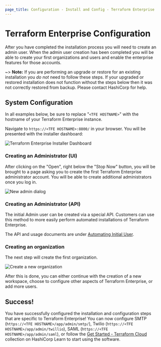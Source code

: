 ```yaml
---
page_title: Configuration - Install and Config - Terraform Enterprise
---
```


# Terraform Enterprise Configuration

After you have completed the installation process you will need to create an
admin user. When the admin user creation has been completed you will
be able to create your first organizations and users and enable the enterprise
features for those accounts.

~> **Note:** If you are performing an upgrade or restore for an existing
installation you _do not_ need to follow these steps. If your upgraded or
restored installation does not function without the steps below then it was not
correctly restored from backup. Please contact HashiCorp for help.

## System Configuration

In all examples below, be sure to replace "`<TFE HOSTNAME>`" with the hostname
of your Terraform Enterprise instance.

Navigate to `https://<TFE HOSTNAME>:8800/` in your browser. You will
be presented with the installer dashboard:

![Terraform Enterprise Installer Dashboard](/img/docs/post-install-repl-console.png)

### Creating an Administrator (UI)

After clicking on the "Open", right below the "Stop Now" button, you will
be brought to a page asking you to create the first Terraform Enterprise administrator account.
You will be able to create additional administrators once you log in.

![New admin dialog](/img/docs/create-an-account.png)

### Creating an Administrator (API)

The initial Admin user can be created via a special API. Customers can use this
method to more easily perform automated installations of Terraform Enterprise.

The API and usage documents are under [Automating Initial User](/enterprise/install/automated/automating-initial-user).

### Creating an organization

The next step will create the first organization.

![Create a new organization](/img/docs/org-new.png)

After this is done, you can either continue with the creation of a new workspace,
choose to configure other aspects of Terraform Enterprise, or add more users.

## Success!

You have successfully configured the installation and configuration steps that
are specific to Terraform Enterprise! You can now configure SMTP
(`https://<TFE HOSTNAME>/app/admin/smtp/`), Twilio (`https://<TFE HOSTNAME>/app/admin/twillio`),
SAML (`https://<TFE HOSTNAME>/app/admin/saml`), or follow the
[Get Started - Terraform Cloud](https://learn.hashicorp.com/collections/terraform/cloud-get-started?utm_source=WEBSITE&utm_medium=WEB_IO&utm_offer=ARTICLE_PAGE&utm_content=DOCS)
collection on HashiCorp Learn to start using the software.
